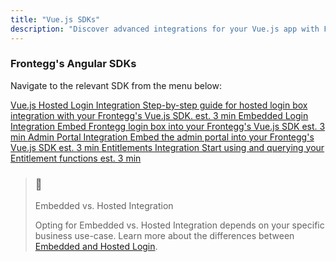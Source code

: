 ```yaml
---
title: "Vue.js SDKs"
description: "Discover advanced integrations for your Vue.js app with Frontegg's SDKs"
---
```


### Frontegg's Angular SDKs

Navigate to the relevant SDK from the menu below:

[ Vue.js Hosted Login Integration Step-by-step guide for hosted login box integration with your Frontegg's Vue.js SDK. est. 3 min ](https://docs.frontegg.com/v2.0.2/docs/vue-hosted-login-guide) [ Embedded Login Integration Embed Frontegg login box into your Frontegg's Vue.js SDK est. 3 min ](https://docs.frontegg.com/v2.0.2/docs/vue-embedded-login-guide) [ Admin Portal Integration  Embed the admin portal into your Frontegg's Vue.js SDK est. 3 min ](https://docs.frontegg.com/v2.0.2/docs/vue-self-service) [ Entitlements Integration Start using and querying your Entitlement functions est. 3 min ](https://docs.frontegg.com/v2.0.2/docs/vuejs-integration-entitlements) 

> ### 📘
> 
> Embedded vs. Hosted Integration
> 
> Opting for Embedded vs. Hosted Integration depends on your specific business use-case. Learn more about the differences between [Embedded and Hosted Login](/docs/embedded-vs-hosted-login).